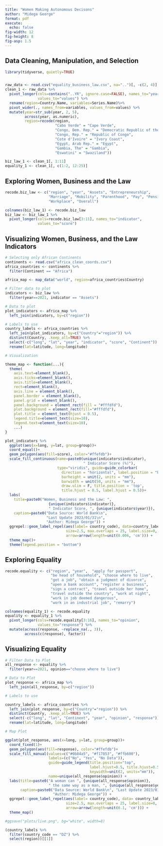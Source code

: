 ---
title: "Women Making Autonomous Decisons"
author: "Midega George"
format: pdf
execute: 
  echo: false
fig-width: 12
fig-height: 8
fig-asp: 1.5
---

## Data Cleaning, Manipulation, and Selection

```{r, message=FALSE}
library(tidyverse, quietly=TRUE)


raw_data <- read.csv("equality_business_law.csv", na="..")[, -c(2, 4)]
clean_1 <- raw_data %>%
  pivot_longer(cols=contains("..YR", ignore.case=FALSE), names_to="year", 
               values_to="values") %>%
  rename(region=Country.Name, variables=Series.Name)%>%
  pivot_wider(., names_from=variables, values_from=values) %>%
  mutate(year=str_sub(year, 2, 5), 
         across(year, as.numeric),
         region=recode(region, 
                       "Cabo Verde" = "Cape Verde", 
                       "Congo, Dem. Rep." = "Democratic Republic of the Congo", 
                       "Congo, Rep." = "Republic of Congo", 
                       "Cote d'Ivoire" = "Ivory Coast",
                       "Egypt, Arab Rep." = "Egypt", 
                       "Gambia, The" = "Gambia", 
                       "Eswatini" = "Swaziland"))

biz_law_1 <- clean_1[, 1:11]
equality_1 <- clean_1[, c(1:2, 12:25)]
```

## Exploring Women, Business and the Law

```{r}
recode.biz_law <- c("region", "year", "Assets", "Entrepreneurship", 
                    "Marriage", "Mobility", "Parenthood", "Pay", "Pension", 
                    "Workplace", "Overall")

colnames(biz_law_1) <- recode.biz_law
biz_law <- biz_law_1 %>%
  pivot_longer(cols=recode.biz_law[3:11], names_to="indicator", 
               values_to="score")
```

## Visualizing Women, Business, and the Law Indicators

```{r}
# Selecting only African Continents
continents <- read.csv("africa_clean_coords.csv")
africa_countries <- continents %>%
  filter(Continent == "Africa")

africa_map <- map_data("world", region=africa_countries$Country)

# Filter data to plot
indicators <- biz_law %>%
  filter(year==2021, indicator == "Assets")

# Data to plot
plot_indicators <- africa_map %>%
  left_join(indicators, by=c("region"))

# Labels to use
country_labels <- africa_countries %>%
  left_join(plot_indicators, by=c("Country"="region")) %>%
  distinct(Country, .keep_all=TRUE) %>%
  select(-c("long", "lat", "year", "indicator", "score", "Continent")) %>%
  rename(lat=latitude, long=longitude)

# Visualization

theme_map <- function(...){
  theme(
    axis.text=element_blank(),
    axis.ticks=element_blank(),
    axis.title=element_blank(),
    rect=element_blank(),
    axis.line = element_blank(),
    panel.border = element_blank(),
    panel.grid = element_blank(),
    panel.background = element_rect(fill = "#fffdfd"),
    plot.background = element_rect(fill="#fffdfd"),
    plot.title = element_text(hjust = 0.5),
    legend.title=element_text(size=10), 
    legend.text=element_text(size=10),
    ...)
}

plot_indicators %>%
  ggplot(aes(x=long, y=lat, group=group))+
  coord_equal()+
  geom_polygon(aes(fill=score), color="#ffefdb")+
  scale_fill_continuous(name=paste0(unique(indicators$indicator), 
                                    " Indicator Score (%)"), 
                        type="viridis", guide=guide_colorbar(
                          direction = "horizontal", label.position = "bottom",
                          barheight = unit(2, units = "mm"), 
                          barwidth = unit(50, units = "mm"), 
                          draw.ulim = F, title.position = 'top',
                          title.hjust = 0.5, label.hjust = 0.5))+
  labs(
    title=paste0("Women, Business and the Law: ", 
                    {unique(indicators$indicator)}, 
                    " Indicator Score, ", {unique(indicators$year)}),
    caption=paste0("Data Source: World Bank\n",
                   "Last Update 2023/01/31\n", 
                   "Author: Midega George")) +
  ggrepel::geom_label_repel(aes(label= country_code), data=country_labels, 
                            size=2.5, max.overlaps = 25, label.size=0, 
                            arrow=arrow(length=unit(0.006, 'cm'))) + 
  theme_map()+
  theme(legend.position = "bottom")

```

## Exploring Equality

```{r}
recode.equality <- c("region", "year",  "apply for passport",
                     "be head of household", "choose where to live",
                     "get a job", "obtain a judgment of divorce",
                     "open a bank account", "register a business",
                     "sign a contract", "travel outside her home",
                     "travel outside the country", "work at night",
                     "work in job deemed dangerous",
                     "work in an industrial job", "remarry")

colnames(equality_1) <- recode.equality
equality <- equality_1 %>%
  pivot_longer(cols=recode.equality[3:16], names_to="opinion", 
               values_to="response") %>%
  mutate(across(response, ~replace_na(., 3)), 
         across(c(response), factor))
```

## Visualizing Equality

```{r}

# Filter Data to Plot
all_response <- equality %>%
  filter(year==2021, opinion=="choose where to live")

# Data to Plot
plot_response <- africa_map %>%
  left_join(all_response, by=c("region"))

# Labels to use

country_labels <- africa_countries %>%
  left_join(plot_response, by=c("Country"="region")) %>%
  distinct(Country, .keep_all=TRUE) %>%
  select(-c("long", "lat", "Continent", "year", "opinion", "response")) %>%
  rename(lat=latitude, long=longitude)

# Map Plot

ggplot(plot_response, aes(x=long, y=lat, group=group))+
  coord_fixed(1)+
  geom_polygon(aes(fill=response), color="#ffefdb")+
  scale_fill_manual(values=c("#0b84a5", "#f17853", "#ffb600"), 
                    labels=(c("No", "Yes", "No Data")),
                    guide=guide_legend(title.position="top", 
                                       label.hjust=0.5, title.hjust=0.5,
                                       keywidth=unit(2, units="mm")),
                    name=unique(all_response$opinion)) +
  labs(title=paste0("A woman can ", {unique(all_response$opinion)}, 
                    " the same way as a man, ", {unique(all_response$year)}), 
       caption=paste0("Data Source: World Bank\n", "Last Update 2023/01/31\n", 
                      "Author: Midega George")) +
  ggrepel::geom_label_repel(aes(label= country_code), data= country_labels, 
                            size=2.5, max.overlaps = 25, label.size=0, 
                            arrow=arrow(length=unit(0.1, 'cm'))) +
  theme_map()

#ggsave("plots/live.png", bg="white", width=8)
```

```{r}
(country_labels %>%
  filter(country_code == "DZ") %>%
  select(region))[[1]]
```

